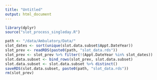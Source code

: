 ---
title: "Untitled"
output: html_document
---

```{r cars}
library(dplyr)
source("slot_process_singleday.R")

path <- "/data/Ambulatory/Data/"
slot_dates <- sort(unique(slot.data.subset$Appt.DateYear))
slot_prev <- readRDS(paste0(path, "slot_data.rds"))
slot_prev <- slot_prev %>% filter(!(Appt.DateYear %in% slot_dates))
slot.data.subset <- bind_rows(slot_prev, slot.data.subset)
slot.data.subset <- slot.data.subset %>% distinct()
saveRDS(slot.data.subset, paste0(path, "slot_data.rds"))
rm(slot_prev)

```

